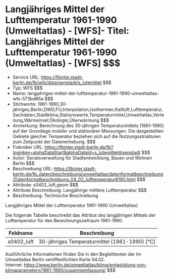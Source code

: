 # Langjähriges Mittel der Lufttemperatur 1961-1990 (Umweltatlas) - [WFS]- Titel: Langjähriges Mittel der Lufttemperatur 1961-1990 (Umweltatlas) - [WFS] $$$
- Service URL: https://fbinter.stadt-berlin.de/fb/wfs/data/senstadt/s_lutemittel $$$
- Typ: WFS $$$
- Name: langjahriges-mittel-der-lufttemperatur-1961-1990-umweltatlas-wfs-573bd85a $$$
- Stichworte: 1961-1990,30-jähriges,Berlin,DWD,FU,Interpolation,Isothermen,Kaltluft,Lufttemperatur,Sachdaten,Stadtklima,Stationswerte,Temperaturmittel,Umweltatlas,Verteilung,Wärmeinsel,Ökologie,Überwärmung $$$
- Anmerkung: Berechnung des 30-jährigen Temperaturmittels (1961-1990) auf der Grundlage mobiler und stationärer Messungen.
Die dargestellten Gebiete gleicher Temperatur beziehen sich auf die Nutzungsstrukturen zum Zeitpunkt der Datenerhebung. $$$
- Fisbroker URL: https://fbinter.stadt-berlin.de/fb?loginkey=alphaDataStart&alphaDataId=s_lutemittel@senstadt $$$
- Autor: Senatsverwaltung für Stadtentwicklung, Bauen und Wohnen Berlin $$$
- Beschreibung URL: https://fbinter.stadt-berlin.de/fb_daten/beschreibung/umweltatlas/datenformatbeschreibung/Datenformatbeschreibung_04_02_lufttemperatur6190.html $$$
- Attribute: s0402_luft,geom $$$
- Attribute Beschreibung: Langjährige mittlere Lufttemperatur $$$
- Beschreibung: Technische Beschreibung 

Langjähriges Mittel der Lufttemperatur 1961-1990 (Umweltatlas)

Die folgende Tabelle beschreibt das Attribut des langjährigen Mittels der Lufttemperatur für den Berechnungszeitraum 1961-1990.

| **Feldname** | **Beschreibung**                                |
| ------------ | ----------------------------------------------- |
| s0402\_luft  | 30-jähriges Temperaturmittel (1961-1990) \[°C\] |

Ausführliche Informationen finden Sie in den Begleittexten der im Umweltatlas Berlin veröffentlichten Karte 04.02.  
Internet: https://www.berlin.de/umweltatlas/klima/entwicklung-von-klimaparametern/1961-1990/zusammenfassung/ $$$
